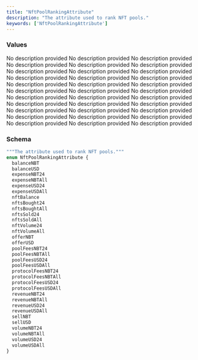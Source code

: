 ```yaml
---
title: "NftPoolRankingAttribute"
description: "The attribute used to rank NFT pools."
keywords: ['NftPoolRankingAttribute']
---
```


### Values

<ResponseField name="balanceNBT" type="enum">
  No description provided
</ResponseField>

<ResponseField name="balanceUSD" type="enum">
  No description provided
</ResponseField>

<ResponseField name="expenseNBT24" type="enum">
  No description provided
</ResponseField>

<ResponseField name="expenseNBTAll" type="enum">
  No description provided
</ResponseField>

<ResponseField name="expenseUSD24" type="enum">
  No description provided
</ResponseField>

<ResponseField name="expenseUSDAll" type="enum">
  No description provided
</ResponseField>

<ResponseField name="nftBalance" type="enum">
  No description provided
</ResponseField>

<ResponseField name="nftsBought24" type="enum">
  No description provided
</ResponseField>

<ResponseField name="nftsBoughtAll" type="enum">
  No description provided
</ResponseField>

<ResponseField name="nftsSold24" type="enum">
  No description provided
</ResponseField>

<ResponseField name="nftsSoldAll" type="enum">
  No description provided
</ResponseField>

<ResponseField name="nftVolume24" type="enum">
  No description provided
</ResponseField>

<ResponseField name="nftVolumeAll" type="enum">
  No description provided
</ResponseField>

<ResponseField name="offerNBT" type="enum">
  No description provided
</ResponseField>

<ResponseField name="offerUSD" type="enum">
  No description provided
</ResponseField>

<ResponseField name="poolFeesNBT24" type="enum">
  No description provided
</ResponseField>

<ResponseField name="poolFeesNBTAll" type="enum">
  No description provided
</ResponseField>

<ResponseField name="poolFeesUSD24" type="enum">
  No description provided
</ResponseField>

<ResponseField name="poolFeesUSDAll" type="enum">
  No description provided
</ResponseField>

<ResponseField name="protocolFeesNBT24" type="enum">
  No description provided
</ResponseField>

<ResponseField name="protocolFeesNBTAll" type="enum">
  No description provided
</ResponseField>

<ResponseField name="protocolFeesUSD24" type="enum">
  No description provided
</ResponseField>

<ResponseField name="protocolFeesUSDAll" type="enum">
  No description provided
</ResponseField>

<ResponseField name="revenueNBT24" type="enum">
  No description provided
</ResponseField>

<ResponseField name="revenueNBTAll" type="enum">
  No description provided
</ResponseField>

<ResponseField name="revenueUSD24" type="enum">
  No description provided
</ResponseField>

<ResponseField name="revenueUSDAll" type="enum">
  No description provided
</ResponseField>

<ResponseField name="sellNBT" type="enum">
  No description provided
</ResponseField>

<ResponseField name="sellUSD" type="enum">
  No description provided
</ResponseField>

<ResponseField name="volumeNBT24" type="enum">
  No description provided
</ResponseField>

<ResponseField name="volumeNBTAll" type="enum">
  No description provided
</ResponseField>

<ResponseField name="volumeUSD24" type="enum">
  No description provided
</ResponseField>

<ResponseField name="volumeUSDAll" type="enum">
  No description provided
</ResponseField>

### Schema


```graphql 
"""The attribute used to rank NFT pools."""
enum NftPoolRankingAttribute {
  balanceNBT
  balanceUSD
  expenseNBT24
  expenseNBTAll
  expenseUSD24
  expenseUSDAll
  nftBalance
  nftsBought24
  nftsBoughtAll
  nftsSold24
  nftsSoldAll
  nftVolume24
  nftVolumeAll
  offerNBT
  offerUSD
  poolFeesNBT24
  poolFeesNBTAll
  poolFeesUSD24
  poolFeesUSDAll
  protocolFeesNBT24
  protocolFeesNBTAll
  protocolFeesUSD24
  protocolFeesUSDAll
  revenueNBT24
  revenueNBTAll
  revenueUSD24
  revenueUSDAll
  sellNBT
  sellUSD
  volumeNBT24
  volumeNBTAll
  volumeUSD24
  volumeUSDAll
}
```
